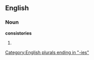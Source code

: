 ==English==

===Noun===
'''consistories'''

# {{plural of|[[consistory]]}}

[[Category:English plurals ending in "-ies"]]